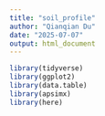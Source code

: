 ```yaml
---
title: "soil_profile"
author: "Qianqian Du"
date: "2025-07-07"
output: html_document
---
```


```r
library(tidyverse)
library(ggplot2)
library(data.table)
library(apsimx)
library(here)
```


```r



```





  